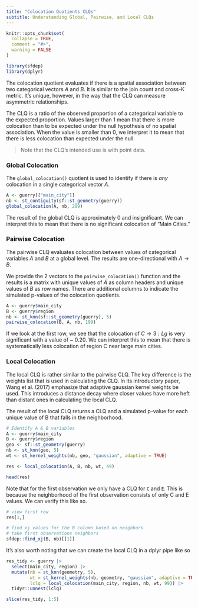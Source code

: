 ```yaml
---
title: "Colocation Quotients CLQs"
subtitle: Understanding Global, Pairwise, and Local CLQs
---
```


```r
knitr::opts_chunk$set(
  collapse = TRUE,
  comment = "#>",
  warning = FALSE
)
```

```r
library(sfdep)
library(dplyr)
```

The colocation quotient evaluates if there is a spatial association between two categorical vectors $A$ and $B$. It is similar to the join count and cross-K metric. It's unique, however, in the way that the CLQ can measure asymmetric relationships. 

The CLQ is a ratio of the observed proportion of a categorical variable to the expected proportion. Values larger than 1 mean that there is more colocation than to be expected under the null hypothesis of no spatial association. When the value is smaller than 0, we interpret it to mean that there is less colocation than expected under the null.

> Note that the CLQ's intended use is with point data. 

### Global Colocation

The `global_colocation()` quotient is used to identify if there is _any_ colocation in a single categorical vector $A$. 

```r
A <- guerry[["main_city"]]
nb <- st_contiguity(sf::st_geometry(guerry))
global_colocation(A, nb, 299)
```

The result of the global CLQ is approximately 0 and insignificant. We can interpret this to mean that there is no significant colocation of "Main Cities." 


### Pairwise Colocation

The pairwise CLQ evaluates colocation between values of categorical variables $A$ and $B$ at a global level. The results are one-directional with $A \to B$. 

We provide the 2 vectors to the `pairwise_colocation()` function and the results is a matrix with unique values of $A$ as column headers and unique values of $B$ as row names. There are additional columns to indicate the simulated p-values of the colocation quotients. 

```r
A <- guerry$main_city
B <- guerry$region
nb <- st_knn(sf::st_geometry(guerry), 5)
pairwise_colocation(B, A, nb, 199)
```

If we look at the first row, we see that the colocation of $C \to 3{:}Lg$ is very significant with a value of ~ $0.20$. We can interpret this to mean that there is systematically less colocation of region C near large main cities. 


### Local Colocation 

The local CLQ is rather similar to the pairwise CLQ. The key difference is the weights list that is used in calculating the CLQ. In its introductory paper, Wang et al. (2017) emphasize that adaptive gaussian kernel weights be used. This introduces a distance decay where closer values have more heft than distant ones in calculating the local CLQ.

The result of the local CLQ returns a CLQ and a simulated p-value for each unique value of B that falls in the neighborhood. 


```r
# Identify A & B variables
A <- guerry$main_city
B <- guerry$region
geo <- sf::st_geometry(guerry)
nb <- st_knn(geo, 5)
wt <- st_kernel_weights(nb, geo, "gaussian", adaptive = TRUE)

res <- local_colocation(A, B, nb, wt, 49)

head(res)

```

Note that for the first observation we only have a CLQ for `C` and `E`. This is because the neighborhood of the first observation consists of only C and E values. We can verify this like so. 

```r
# view first row
res[1,]

# find xj values for the B column based on neighbors
# take first observations neighbors
sfdep::find_xj(B, nb)[[1]] 
```

It's also worth noting that we can create the local CLQ in a dplyr pipe like so

```r

res_tidy <- guerry |> 
  select(main_city, region) |> 
  mutate(nb = st_knn(geometry, 5),
         wt = st_kernel_weights(nb, geometry, "gaussian", adaptive = TRUE),
         lclq = local_colocation(main_city, region, nb, wt, 99)) |> 
  tidyr::unnest(lclq)

slice(res_tidy, 1:5)
```


